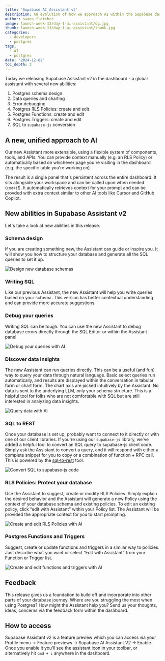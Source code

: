 ```yaml
---
title: 'Supabase AI Assistant v2'
description: An evolution of how we approach AI within the Supabase dashboard'
author: saxon_fletcher
image: launch-week-13/day-1-ai-assistant/og.jpg
thumb: launch-week-13/day-1-ai-assistant/thumb.jpg
categories:
  - developers
  - postgres
tags:
  - AI
  - postgres
date: '2024-12-02'
toc_depth: 3
---
```


Today we releasing Supabase Assistant v2 in the dashboard - a global assistant with several new abilities:

1. Postgres schema design
1. Data queries and charting
1. Error debugging
1. Postgres RLS Policies: create and edit
1. Postgres Functions: create and edit
1. Postgres Triggers: create and edit
1. SQL to `supabase-js` conversion

## A new, unified approach to AI

Our new Assistant more extensible, using a flexible system of components, tools, and APIs. You can provide context manually (e.g. an RLS Policy) or automatically based on whichever page you're visiting in the dashboard (e.g. the specific table you're working on).

The result is a single panel that's persistent across the entire dashboard. It sits alongside your workspace and can be called upon when needed (`cmd+i`!). It automatically retrieves context for your prompt and can be provded with extra context similar to other AI tools like Cursor and GitHub Copilot.

## New abilities in Supabase Assistant v2

Let's take a look at new abilities in this release.

### Schema design

If you are creating something new, the Assistant can guide or inspire you. It will show you how to structure your database and generate all the SQL queries to set it up.

<Img alt="Design new database schemas" src="/images/blog/launch-week-13/assistant/design.png" />

### Writing SQL

Like our previous Assistant, the new Assistant will help you write queries based on your schema. This version has better contextual understanding and can provide more accurate suggestions.

### Debug your queries

Writing SQL can be tough. You can use the new Assistant to debug database errors directly through the SQL Editor or within the Assistant panel.

<Img alt="Debug your queries with AI" src="/images/blog/launch-week-13/assistant/debug.png" />

### Discover data insights

The new Assistant can run queries directly. This can be a useful (and fun) way to query your data through natural language. Basic select queries run automatically, and results are displayed within the conversation in tabular form or chart form. The chart axis are picked intuitively by the Assistant. No data is sent to the underlying LLM, only your schema structure. This is a helpful tool for folks who are not comfortable with SQL but are still interested in analyzing data insights.

<Img alt="Query data with AI" src="/images/blog/launch-week-13/assistant/query.png" />

### SQL to REST

Once your database is set up, probably want to connect to it directly or with one of our client libraries. If you're using our `supabase-js` library, we've added a helpful tool to convert an SQL query to supabase-js client code. Simply ask the Assistant to convert a query, and it will respond with either a complete snippet for you to copy or a combination of function + RPC call. This is powered by the [sql-to-rest](/docs/guides/api/sql-to-rest) tool.

<Img alt="Convert SQL to supabase-js code" src="/images/blog/launch-week-13/assistant/js.png" />

### RLS Policies: Protect your database

Use the Assistant to suggest, create or modify RLS Policies. Simply explain the desired behavior and the Assistant will generate a new Policy using the context of your database schema and existing policies. To edit an existing policy, click “edit with Assistant” within your Policy list. The Assistant will be provided the appropriate context for you to start prompting.

<Img
  alt="Create and edit RLS Policies with AI"
  src="/images/blog/launch-week-13/assistant/policy.png"
/>

### Postgres Functions and Triggers

Suggest, create or update functions and triggers in a similar way to policies. Just describe what you want or select “Edit with Assistant” from your Function or Trigger list.

<Img
  alt="Create and edit functions and triggers with AI"
  src="/images/blog/launch-week-13/assistant/functions.png"
/>

## Feedback

This release gives us a foundation to build off and incorporate into other parts of your database journey. Where are you struggling the most when using Postgres? How might the Assistant help you? Send us your thoughts, ideas, concerns via the feedback form within the dashboard.

## How to access

Supabase Assistant v2 is a feature preview which you can access via your Profile menu → Feature previews → Supabase AI Assistant V2 → Enable. Once you enable it you'll see the assistant icon in your toolbar, or alternatively hit `cmd + i` anywhere in the dashboard.
